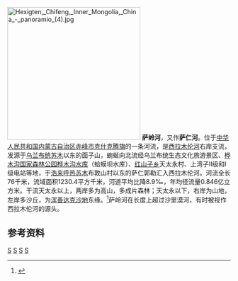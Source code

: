[[File:Hexigten,_Chifeng,_Inner_Mongolia,_China_-_panoramio_(4).jpg|300px]]
'''萨岭河'''，又作'''萨仁河'''。位于[[中华人民共和国|中华人民共和国]][[内蒙古自治区|内蒙古自治区]][[赤峰市|赤峰市]][[克什克腾旗|克什克腾旗]]的一条河流，是[[西拉木伦河|西拉木伦河]]右岸支流，发源于[[乌兰布统苏木|乌兰布统苏木]]以东的面子山，蜿蜒向北流经乌兰布统生态文化旅游景区、[[桦木沟国家森林公园|桦木沟国家森林公园]][[桦木沟水库|桦木沟水库]]（蛤蟆坝水库）、[[红山子乡|红山子乡]]天太永村、上湾子Ⅱ级和Ⅰ级电站等地，于[[浩来呼热苏木|浩来呼热苏木]]布敦山村以东的萨仁郭勒汇入西拉木伦河。河流全长76千米，流域面积1230.4平方千米，河道平均比降8.9‰，年均径流量0.846亿立方米。干流天太永以上，两岸多为高山，多成片森林；天太永以下，右岸为山地，左岸多沙丘，为[[浑善达克沙地|浑善达克沙地]]东缘。<ref name="中国河湖大典">{{cite book zh |author=《[[中国河湖大典|中国河湖大典]]》编纂委员会 |title=《中国河湖大典·黑龙江、辽河卷》 |format=M |edition=1 |location=北京 |publisher=中国水利水电出版社 |date=2014年4月 |pages=231页 |id= ISBN 978-7-5170-1950-3}}</ref>萨岭河在长度上超过沙里漠河，有时被视作西拉木伦河的源头。

==参考资料==
{{reflist}}

{{China-river-stub}}
[[Category:内蒙古河流|S]]
[[Category:赤峰地理|S]]
[[Category:克什克腾旗|S]]
[[Category:辽河水系|S]]
